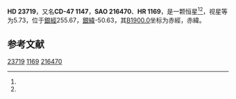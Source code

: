 {{Starbox begin
| name = HD 23719
}}
{{Starbox observe
| epoch = [[J2000.0|J2000.0]]
| constell = {{星座名待查}}<ref name=SIMBAD>{{cite web
 | url=http://simbad.u-strasbg.fr/simbad/sim-id?Ident=HR+1169
 | title =Pulsating variable Star
 | publisher=Centre de Données astronomiques de Strasbourg
 | work=SIMBAD
 | accessdate=2012-07-13}}</ref><ref name=DATA>{{cite web
 | url=http://vizier.u-strasbg.fr/viz-bin/VizieR-5?-out.add=.&-source=5050&-corr=PK=HR&-out.max=9999&HR=1169
 | title=VizieR Detailed Page
 | accessdate=2012-07-13
 | archive-date=2019-02-16
 | archive-url=https://web.archive.org/web/20190216104022/http://vizier.u-strasbg.fr/viz-bin/VizieR-5?-out.add=.&-source=5050&-corr=PK=HR&-out.max=9999&HR=1169
 | dead-url=no
 }}</ref>
| 星官 = 
| ra = {{RA|3|45|15.8}}<ref name=SIMBAD /><ref name=DATA />
| dec = {{DEC|-47|21|35}}<ref name=SIMBAD /><ref name=DATA />
| appmag_v = 5.73<ref name=SIMBAD /><ref name=DATA />
}}
{{Starbox character
| class = K1III<ref name=SIMBAD /><ref name=DATA />
| b-v = 0.96<ref name=SIMBAD /><ref name=DATA />
| u-b = <ref name=SIMBAD /><ref name=DATA />
| r-i = <ref name=SIMBAD /><ref name=DATA />
| variable = 
}}
{{Starbox astrometry
| radial_v = 
| prop_mo_ra = -3
| parallax = 
| p_error = 
}}
{{Starbox catalog
| names =CD-47 1147，[[SAO星表|SAO]] 216470，[[HD星表|HD]] 23719，[[HR星表|HR]] 1169}}
{{Starbox reference |Simbad=HR+1169}}
{{Starbox end}}

'''HD 23719'''，又名'''CD-47 1147'''，'''SAO 216470'''、'''HR 1169'''，是一颗恒星<ref name=SIMBAD /><ref name=DATA />，视星等为5.73，位于[[銀道座標系|銀經]]255.67，[[銀道座標系|銀緯]]-50.63，其[[B1900.0|B1900.0]]坐标为赤經{{RA|3|42|9.4}}，赤緯{{DEC|-47|-50.63|16}}。

== 参考文献 ==
{{reflist}}

{{star-stub}}

[[Category:HD和HDE天體|23719]]
[[Category:HR天體|1169]]
[[Category:SAO天體|216470]]